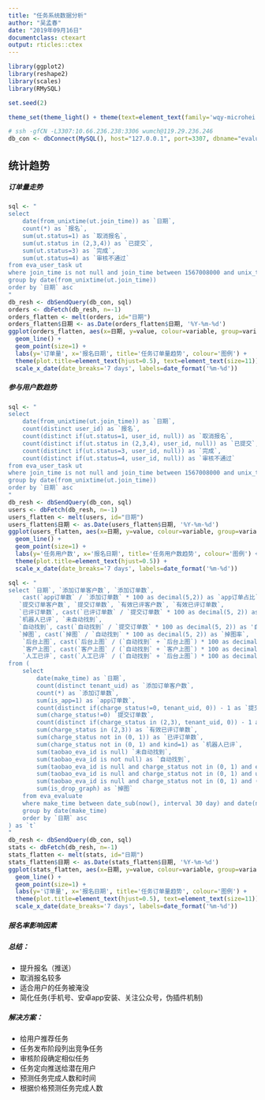 ```yaml
---
title: "任务系统数据分析"
author: "吴孟春"
date: "2019年09月16日"
documentclass: ctexart
output: rticles::ctex
---
```


```r
library(ggplot2)
library(reshape2)
library(scales)
library(RMySQL)

set.seed(2)

theme_set(theme_light() + theme(text=element_text(family='wqy-microhei')))

# ssh -gfCN -L3307:10.66.236.238:3306 wumch@119.29.236.246
db_con <- dbConnect(MySQL(), host="127.0.0.1", port=3307, dbname="evaluate", user="eva_dev", password="memuu@2101")
```

## 统计趋势

##### 订单量走势
```r
sql <- "
select
    date(from_unixtime(ut.join_time)) as `日期`,
    count(*) as `报名`,
    sum(ut.status=1) as `取消报名`,
    sum(ut.status in (2,3,4)) as `已提交`,
    sum(ut.status=3) as `完成`,
    sum(ut.status=4) as `审核不通过`
from eva_user_task ut
where join_time is not null and join_time between 1567008000 and unix_timestamp(date_format(now(), '%Y-%m-%d'))-1
group by date(from_unixtime(ut.join_time))
order by `日期` asc
"
db_resh <- dbSendQuery(db_con, sql)
orders <- dbFetch(db_resh, n=-1)
orders_flatten <- melt(orders, id="日期")
orders_flatten$日期 <- as.Date(orders_flatten$日期, '%Y-%m-%d')
ggplot(orders_flatten, aes(x=日期, y=value, colour=variable, group=variable)) +
  geom_line() + 
  geom_point(size=1) + 
  labs(y='订单量', x='报名日期', title='任务订单量趋势', colour='图例') +
  theme(plot.title=element_text(hjust=0.5), text=element_text(size=11)) +
  scale_x_date(date_breaks='7 days', labels=date_format('%m-%d'))
```

##### 参与用户数趋势
```r
sql <- "
select
    date(from_unixtime(ut.join_time)) as `日期`,
    count(distinct user_id) as `报名`,
    count(distinct if(ut.status=1, user_id, null)) as `取消报名`,
    count(distinct if(ut.status in (2,3,4), user_id, null)) as `已提交`,
    count(distinct if(ut.status=3, user_id, null)) as `完成`,
    count(distinct if(ut.status=4, user_id, null)) as `审核不通过`
from eva_user_task ut
where join_time is not null and join_time between 1567008000 and unix_timestamp(date_format(now(), '%Y-%m-%d'))-1
group by date(from_unixtime(ut.join_time))
order by `日期` asc
"
db_resh <- dbSendQuery(db_con, sql)
users <- dbFetch(db_resh, n=-1)
users_flatten <- melt(users, id="日期")
users_flatten$日期 <- as.Date(users_flatten$日期, '%Y-%m-%d')
ggplot(users_flatten, aes(x=日期, y=value, colour=variable, group=variable)) + 
  geom_line() + 
  geom_point(size=1) + 
  labs(y='任务用户数', x='报名日期', title='任务用户数趋势', colour='图例') +
  theme(plot.title=element_text(hjust=0.5)) +
  scale_x_date(date_breaks='7 days', labels=date_format('%m-%d'))
```

```r
sql <- "
select `日期`, `添加订单客户数`, `添加订单数`,
    cast(`app订单数` / `添加订单数` * 100 as decimal(5,2)) as `app订单占比`,
   `提交订单客户数`, `提交订单数`, `有效已评客户数`, `有效已评订单数`,
   `已评订单数`, cast(`已评订单数` / `提交订单数` * 100 as decimal(5, 2)) as '已评率',
   `机器人已评`, `未自动找到`,
   `自动找到`, cast(`自动找到` / `提交订单数` * 100 as decimal(5, 2)) as '自动找到率',
   `掉图`, cast(`掉图` / `自动找到` * 100 as decimal(5, 2)) as `掉图率`,
    `后台上图`, cast(`后台上图` / (`自动找到` + `后台上图`) * 100 as decimal(5, 2)) as `后台上图率`,
    `客户上图`, cast(`客户上图` / (`自动找到` + `客户上图`) * 100 as decimal(5, 2)) as `客户上图率`,
    `人工已评`, cast(`人工已评` / (`自动找到` + `后台上图`) * 100 as decimal(5, 2)) as `人工已评率`
from (
    select
        date(make_time) as `日期`,
        count(distinct tenant_uid) as `添加订单客户数`,
        count(*) as `添加订单数`,
        sum(is_app=1) as `app订单数`,
        count(distinct if(charge_status!=0, tenant_uid, 0)) - 1 as `提交订单客户数`,
        sum(charge_status!=0) `提交订单数`,
        count(distinct if(charge_status in (2,3), tenant_uid, 0)) - 1 as `有效已评客户数`,
        sum(charge_status in (2,3)) as `有效已评订单数`,
        sum(charge_status not in (0, 1)) as `已评订单数`,
        sum(charge_status not in (0, 1) and kind=1) as `机器人已评`,
        sum(taobao_eva_id is null) `未自动找到`,
        sum(taobao_eva_id is not null) as `自动找到`,
        sum(taobao_eva_id is null and charge_status not in (0, 1) and effect is not null and effect!='') as `后台上图`,
        sum(taobao_eva_id is null and charge_status not in (0, 1) and upload_imgs is not null and upload_imgs!='') as `客户上图`,
        sum(taobao_eva_id is null and charge_status not in (0, 1) and (effect is null or effect='')) as `人工已评`,
        sum(is_drop_graph) as `掉图`
    from eva_evaluate
    where make_time between date_sub(now(), interval 30 day) and date(now())
    group by date(make_time)
    order by `日期` asc
) as `t`
"
db_resh <- dbSendQuery(db_con, sql)
stats <- dbFetch(db_resh, n=-1)
stats_flatten <- melt(stats, id="日期")
stats_flatten$日期 <- as.Date(stats_flatten$日期, '%Y-%m-%d')
ggplot(stats_flatten, aes(x=日期, y=value, colour=variable, group=variable)) +
  geom_line() + 
  geom_point(size=1) + 
  labs(y='订单量', x='报名日期', title='任务订单量趋势', colour='图例') +
  theme(plot.title=element_text(hjust=0.5), text=element_text(size=11)) +
  scale_x_date(date_breaks='7 days', labels=date_format('%m-%d'))
```

##### 报名率影响因素

##### 总结：
* 提升报名（推送）
* 取消报名较多
* 适合用户的任务被淹没
* 简化任务(手机号、安卓app安装、关注公众号，伪插件机制)

##### 解决方案：
- 给用户推荐任务
- 任务发布阶段列出竞争任务
- 审核阶段确定相似任务
- 任务定向推送给潜在用户
- 预测任务完成人数和时间
- 根据价格预测任务完成人数
